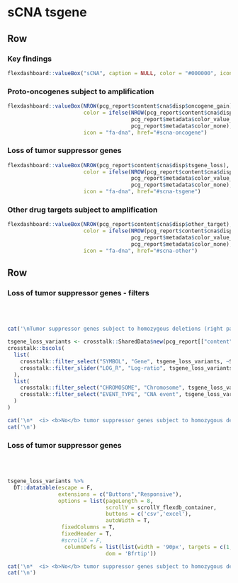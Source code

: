 sCNA tsgene {.hidden}
===================================== 

Row
-------------------------------------

### Key findings


```r
flexdashboard::valueBox("sCNA", caption = NULL, color = "#000000", icon = NULL)
```

### Proto-oncogenes subject to amplification

```r
flexdashboard::valueBox(NROW(pcg_report$content$cna$disp$oncogene_gain),
                        color = ifelse(NROW(pcg_report$content$cna$disp$oncogene_gain) > 0,
                                       pcg_report$metadata$color_value_box,
                                       pcg_report$metadata$color_none),
                        icon = "fa-dna", href="#scna-oncogene")
```

### Loss of tumor suppressor genes

```r
flexdashboard::valueBox(NROW(pcg_report$content$cna$disp$tsgene_loss),
                        color = ifelse(NROW(pcg_report$content$cna$disp$tsgene_loss) > 0,
                                       pcg_report$metadata$color_value_box,
                                       pcg_report$metadata$color_none),
                        icon = "fa-dna", href="#scna-tsgene")
```

### Other drug targets subject to amplification

```r
flexdashboard::valueBox(NROW(pcg_report$content$cna$disp$other_target),
                        color = ifelse(NROW(pcg_report$content$cna$disp$other_target) > 0,
                                       pcg_report$metadata$color_value_box,
                                       pcg_report$metadata$color_none),
                        icon = "fa-dna", href="#scna-other")
```

Row
-----------------------------------------------------

### Loss of tumor suppressor genes - filters {data-padding=15 data-width=300}

<br><br>

```r

cat('\nTumor suppressor genes subject to homozygous deletions (right panel) can be filtered according to various criteria:\n')

tsgene_loss_variants <- crosstalk::SharedData$new(pcg_report[["content"]][["cna"]][["disp"]][["tsgene_loss"]])
crosstalk::bscols(
  list(
    crosstalk::filter_select("SYMBOL", "Gene", tsgene_loss_variants, ~SYMBOL),
    crosstalk::filter_slider("LOG_R", "Log-ratio", tsgene_loss_variants, ~LOG_R)
  ),
  list(
    crosstalk::filter_select("CHROMOSOME", "Chromosome", tsgene_loss_variants, ~CHROMOSOME),
    crosstalk::filter_select("EVENT_TYPE", "CNA event", tsgene_loss_variants, ~EVENT_TYPE)
  )
)

```


```r
cat('\n*  <i> <b>No</b> tumor suppressor genes subject to homozygous deletions.</i>',sep='\n')
cat('\n')
```


### Loss of tumor suppressor genes {data-padding=15}

<br><br>

```r

tsgene_loss_variants %>%
  DT::datatable(escape = F, 
                extensions = c("Buttons","Responsive"), 
                options = list(pageLength = 8, 
                               scrollY = scrollY_flexdb_container, 
                               buttons = c('csv','excel'), 
                               autoWidth = T, 
                 fixedColumns = T,
                 fixedHeader = T,
                 #scrollX = F,
                  columnDefs = list(list(width = '90px', targets = c(1,2,3,4,5,6))),
                               dom = 'Bfrtip'))

```


```r
cat('\n*  <i> <b>No</b> tumor suppressor genes subject to homozygous deletions.</i>',sep='\n')
cat('\n')
```

